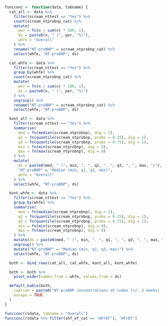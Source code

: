 ```r

funcconc <- function(data, tabname) {
  cat_all <- data %>%
    filter(scream_nttest == "Yes") %>%
    count(scream_ntprobnp_cat) %>%
    mutate(
      per = fn(n / sum(n) * 100, 1),
      ds = paste0(n, " (", per, "%)"),
      whfe = "Overall"
    ) %>%
    rename("NT-proBNP" = scream_ntprobnp_cat) %>%
    select(whfe, "NT-proBNP", ds)

  cat_whfe <- data %>%
    filter(scream_nttest == "Yes") %>%
    group_by(whfe) %>%
    count(scream_ntprobnp_cat) %>%
    mutate(
      per = fn(n / sum(n) * 100, 1),
      ds = paste0(n, " (", per, "%)")
    ) %>%
    ungroup() %>%
    rename("NT-proBNP" = scream_ntprobnp_cat) %>%
    select(whfe, "NT-proBNP", ds)

  kont_all <- data %>%
    filter(scream_nttest == "Yes") %>%
    summarise(
      med = fn(median(scream_ntprobnp), dig = 1),
      q1 = fn(quantile(scream_ntprobnp, probs = 0.25), dig = 1),
      q3 = fn(quantile(scream_ntprobnp, probs = 0.75), dig = 1),
      min = fn(min(scream_ntprobnp), dig = 0),
      max = fn(max(scream_ntprobnp), dig = 0)
    ) %>%
    mutate(
      ds = paste0(med, " (", min, ", ", q1, ", ", q3, ", ", max, ")"),
      "NT-proBNP" = "Median (min, q1, q3, max)",
      whfe = "Overall"
    ) %>%
    select(whfe, "NT-proBNP", ds)

  kont_whfe <- data %>%
    filter(scream_nttest == "Yes") %>%
    group_by(whfe) %>%
    summarise(
      med = fn(median(scream_ntprobnp), dig = 1),
      q1 = fn(quantile(scream_ntprobnp, probs = 0.25), dig = 1),
      q3 = fn(quantile(scream_ntprobnp, probs = 0.75), dig = 1),
      min = fn(min(scream_ntprobnp), dig = 0),
      max = fn(max(scream_ntprobnp), dig = 0)
    ) %>%
    mutate(ds = paste0(med, " (", min, ", ", q1, ", ", q3, ", ", max, ")")) %>%
    ungroup() %>%
    mutate("NT-proBNP" = "Median (min, q1, q3, max)") %>%
    select(whfe, "NT-proBNP", ds)

  both <- bind_rows(cat_all, cat_whfe, kont_all, kont_whfe)

  both <- both %>%
    pivot_wider(names_from = whfe, values_from = ds)

  default_kable(both,
    caption = paste0("NT-proBNP concentrations at index (+/- 2 weeks) - ", tabname),
    escape = TRUE
  )
}

funcconc(rsdata, tabname = "Overall")
funcconc(rsdata %>% filter(shf_ef_cat == "HFrEF"), "HFrEF")
```
